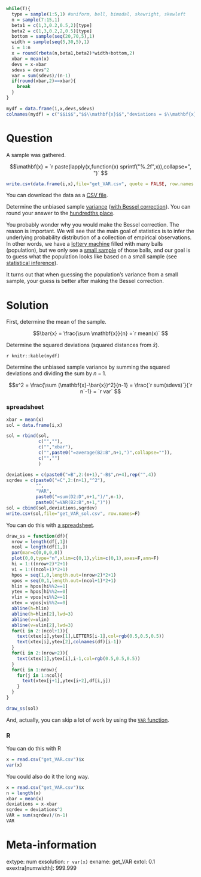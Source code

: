 ```r
while(T){
  type = sample(1:5,1) #uniform, bell, bimodal, skewright, skewleft
  n = sample(7:15,1)
  beta1 = c(1,3,0.2,0.5,2)[type]
  beta2 = c(1,3,0.2,2,0.5)[type]
  bottom = sample(seq(20,70,5),1)
  width = sample(seq(5,30,5),1)
  i = 1:n
  x = round(rbeta(n,beta1,beta2)*width+bottom,2)
  xbar = mean(x)
  devs = x-xbar
  sdevs = devs^2
  var = sum(sdevs)/(n-1)
  if(round(xbar,2)==xbar){
    break
  }
}

mydf = data.frame(i,x,devs,sdevs)
colnames(mydf) = c("$$i$$","$$\\mathbf{x}$$","deviations = $\\mathbf{x}-\\bar{x}$","SqrDev = $(\\mathbf{x}-\\bar{x})^2$")
```


Question
========

A sample was gathered. 

$$\mathbf{x} = `r paste(lapply(x,function(x) sprintf("%.2f",x)),collapse=", ")` $$


```r
write.csv(data.frame(i,x),file="get_VAR.csv", quote = FALSE, row.names = FALSE)
```

You can download the data as a [CSV file](get_VAR.csv).

Determine the unbiased sample [variance](https://en.wikipedia.org/wiki/Variance#Sample_variance){target="blank"} ([with Bessel correction](https://en.wikipedia.org/wiki/Bessel's_correction#Formula){target="blank"}).  You can round your answer to the [hundredths place](https://en.wikipedia.org/wiki/Orders_of_magnitude_(numbers)#10%E2%88%922){target="blank"}.

You probably wonder why you would make the Bessel correction. The reason is important. We will see that the main goal of statistics is to infer the underlying probability distribution of a collection of empirical observations. In other words, we have a [lottery machine](https://en.wikipedia.org/wiki/Lottery_machine){target="blank"} filled with many balls (population), but we only see a [small sample](https://en.wikipedia.org/wiki/Simple_random_sample){target="blank"} of those balls, and our goal is to guess what the population looks like based on a small sample (see [statistical inference](https://en.wikipedia.org/wiki/Statistical_inference){target="blank"}).

It turns out that when guessing the population's variance from a small sample, your guess is better after making the Bessel correction.



Solution
========

First, determine the mean of the sample.

$$\bar{x} = \frac{\sum \mathbf{x}}{n} =`r mean(x)` $$

Determine the squared deviations (squared distances from $\bar{x}$).

`r knitr::kable(mydf)`


Determine the unbiased sample variance by summing the squared deviations and dividing the sum by $n-1$.

$$s^2 = \frac{\sum (\mathbf{x}-\bar{x})^2}{n-1} = \frac{`r sum(sdevs)`}{`r n`-1} = `r var` $$

### spreadsheet

```r
xbar = mean(x)
sol = data.frame(i,x)

sol = rbind(sol,
            c("",""),
            c("","xbar"),
            c("",paste0("=average(B2:B",n+1,")",collapse="")),
            c("","")
            )

deviations = c(paste0("=B",2:(n+1),"-B$",n+4),rep("",4))
sqrdev = c(paste0("=C",2:(n+1),"^2"),
           "",
           "VAR",
           paste0("=sum(D2:D",n+1,")/",n-1),
           paste0("=VAR(B2:B",n+1,")"))
sol = cbind(sol,deviations,sqrdev)
write.csv(sol,file="get_VAR_sol.csv", row.names=F)

```

You can do this with [a spreadsheet](get_VAR_sol.csv).

```r
draw_ss = function(df){
  nrow = length(df[,1])
  ncol = length(df[1,])
  par(mar=c(0,0,0,0))
  plot(0,0,type="n",xlim=c(0,1),ylim=c(0,1),axes=F,ann=F)
  hi = 1:((nrow+2)*2+1)
  vi = 1:((ncol+1)*2+1)
  hpos = seq(1,0,length.out=(nrow+2)*2+1)
  vpos = seq(0,1,length.out=(ncol+1)*2+1)
  hlin = hpos[hi%%2==1]
  ytex = hpos[hi%%2==0]
  vlin = vpos[vi%%2==1]
  xtex = vpos[vi%%2==0]
  abline(h=hlin)
  abline(h=hlin[2],lwd=3)
  abline(v=vlin)
  abline(v=vlin[2],lwd=3)
  for(i in 2:(ncol+1)){
    text(xtex[i],ytex[1],LETTERS[i-1],col=rgb(0.5,0.5,0.5))
    text(xtex[i],ytex[2],colnames(df)[i-1])
  }    
  for(i in 2:(nrow+2)){
    text(xtex[1],ytex[i],i-1,col=rgb(0.5,0.5,0.5))
  }
  for(i in 1:nrow){
    for(j in 1:ncol){
      text(xtex[j+1],ytex[i+2],df[i,j])
    }
  }
}

draw_ss(sol)
```

And, actually, you can skip a lot of work by using the [`VAR` function](https://wiki.openoffice.org/wiki/Documentation/How_Tos/Calc:_VAR_function){target="blank"}.

### R

You can do this with R

```r
x = read.csv("get_VAR.csv")$x
var(x)
```

You could also do it the long way.

```r
x = read.csv("get_VAR.csv")$x
n = length(x)
xbar = mean(x)
deviations = x-xbar
sqrdev = deviations^2
VAR = sum(sqrdev)/(n-1)
VAR
```


Meta-information
================
extype: num
exsolution: `r var(x)`
exname: get_VAR
extol: 0.1
exextra[numwidth]: 999.999